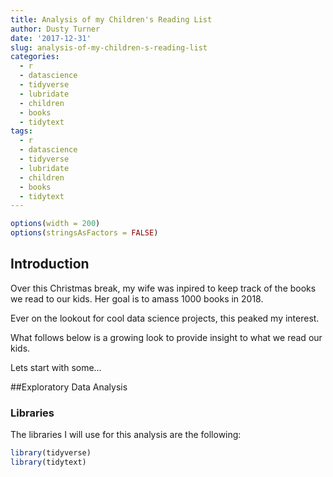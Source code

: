```yaml
---
title: Analysis of my Children's Reading List
author: Dusty Turner
date: '2017-12-31'
slug: analysis-of-my-children-s-reading-list
categories:
  - r
  - datascience
  - tidyverse
  - lubridate
  - children
  - books
  - tidytext
tags:
  - r
  - datascience
  - tidyverse
  - lubridate
  - children
  - books
  - tidytext
---
```

```r
options(width = 200)
options(stringsAsFactors = FALSE)
```

## Introduction

Over this Christmas break, my wife was inpired to keep track of the books we read to our kids.  Her goal is to amass 1000 books in 2018.  

Ever on the lookout for cool data science projects, this peaked my interest.  

What follows below is a growing look to provide insight to what we read our kids.  

Lets start with some...

##Exploratory Data Analysis

### Libraries

The libraries I will use for this analysis are the following:

```r
library(tidyverse)
library(tidytext)
```


